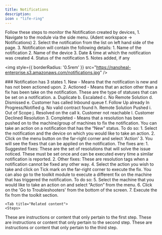 ---
title: Notifications
description: 
icon : "life-ring" 
---

<Tabs>
  <Tab title="Notifications">
Follow these steps to monitor the Notification created by devices,
1. Navigate to the module via the side menu. (Adent workspace -> Notifications)
2. Select the notification from the list on left hand side of the page.
3. Notification will contain the following details:
    1. Name of the notification
    2. Name of the device 
    3. Date & time at which the notification was created 
    4. Status of the notification
    5. Notes added, if any

<img
  style={{ borderRadius: '0.5rem' }}
  src="https://nanoheal-enterprise.s3.amazonaws.com/notifications.jpg"
/>

  </Tab>
  <Tab title="Notification states">
    ### Notification has 3 states
1. New - Means that the notification is new and has not been actioned upon.
2. Actioned - Means that an action other than a fix has been take on the notification. These are the 
type of statuses that can be set on a notification.
a. Duplicate
b. Escalated
c. No Remote Solution
d. Dismissed
e. Customer has called Inbound queue
f. Follow Up already In Progress/Notified
g. No valid contract found
h. Remote Solution Pushed
i. Out of Scope
j. Resolved on the call
k. Customer not reachable
l. Customer Declined Resolution
3. Completed - Means that a resolution has been pushed on to the machine/group of machines to 
fix the notification.

  </Tab>

  <Tab title="Notification Resolution">
   You can take an action on a notification that has the “New" status. To do so:
1. Select the notification and the device on which you would like to take an action.
2. Click on the menu button on the far-right corner and select 'Action'
3. You will see the fixes that can be applied on the notification. The fixes are:
1. Suggested fixes: These are the set of resolutions that will solve the issue noticed. These 
must be set once and can be executed every time a similar notification is reported.
2. Other fixes: These are resolution tags when a notification cannot be fixed any other way.
4. Select the action you wish to take and click on Tick mark on the far-right corner to execute the
fix.
You can also go to the toolkit module to execute a different fix on the machine that has triggered the 
notification. To do so:
5. Select the machine that you would like to take an action on and select “Action” from the menu.
6. Click on the 'Go to Troubleshooters' from the bottom of the screen.
7. Execute the fix from the toolkit section.
  </Tab>

    <Tab title="Related content">
    <Steps>
  <Step title="First content">
    These are instructions or content that only pertain to the first step.
  </Step>
  <Step title="Second Step">
    These are instructions or content that only pertain to the second step.
  </Step>
  <Step title="Third Step">
    These are instructions or content that only pertain to the third step.
  </Step>
</Steps>
  </Tab>
</Tabs>